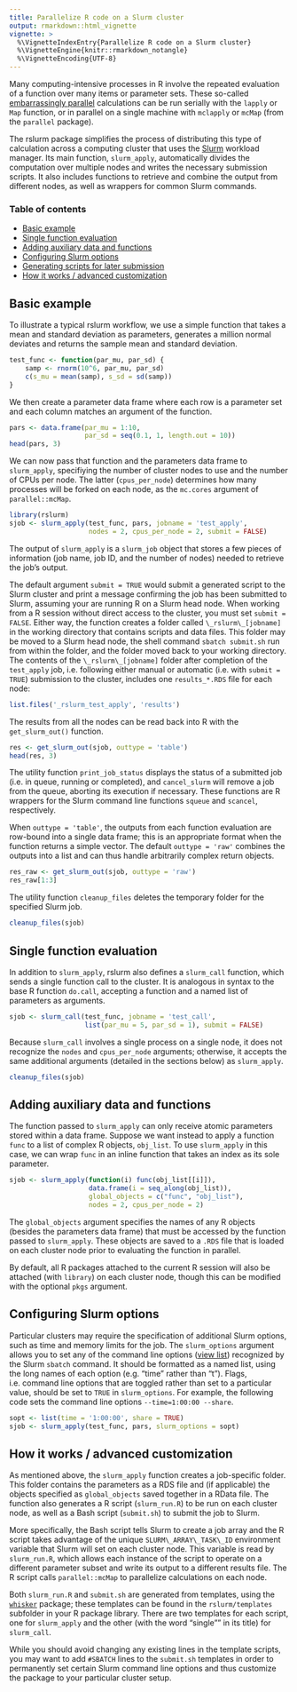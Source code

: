 ```yaml
---
title: Parallelize R code on a Slurm cluster
output: rmarkdown::html_vignette
vignette: >
  %\VignetteIndexEntry{Parallelize R code on a Slurm cluster}
  %\VignetteEngine{knitr::rmarkdown_notangle}
  %\VignetteEncoding{UTF-8}
---
```


Many computing-intensive processes in R involve the repeated evaluation of a
function over many items or parameter sets. These so-called [embarrassingly
parallel](https://en.wikipedia.org/wiki/Embarrassingly_parallel) calculations
can be run serially with the `lapply` or `Map` function, or in parallel on a
single machine with `mclapply` or `mcMap` (from the `parallel` package).

The rslurm package simplifies the process of distributing this type of
calculation across a computing cluster that uses the
[Slurm](http://slurm.schedmd.com/) workload manager. Its main function,
`slurm_apply`, automatically divides the computation over multiple nodes and
writes the necessary submission scripts. It also includes functions to retrieve
and combine the output from different nodes, as well as wrappers for common
Slurm commands.

### Table of contents

- [Basic example](#basic-example)
- [Single function evaluation](#single-function-evaluation)
- [Adding auxiliary data and functions](#adding-auxiliary-data-and-functions)
- [Configuring Slurm options](#configuring-slurm-options)
- [Generating scripts for later submission](#generating-scripts-for-later-submission)
- [How it works / advanced customization](#how-it-works-advanced-customization)

## Basic example

To illustrate a typical rslurm workflow, we use a simple function that takes
a mean and standard deviation as parameters, generates a million normal deviates
and returns the sample mean and standard deviation.

```r
test_func <- function(par_mu, par_sd) {
    samp <- rnorm(10^6, par_mu, par_sd)
    c(s_mu = mean(samp), s_sd = sd(samp))
}
```

We then create a parameter data frame where each row is a parameter set and each
column matches an argument of the function.

```r
pars <- data.frame(par_mu = 1:10,
                   par_sd = seq(0.1, 1, length.out = 10))
head(pars, 3)
```

We can now pass that function and the parameters data frame to `slurm_apply`,
specifiying the number of cluster nodes to use and the number of CPUs per node.
The latter (`cpus_per_node`) determines how many processes will be forked on
each node, as the `mc.cores` argument of `parallel::mcMap`.

```r
library(rslurm)
sjob <- slurm_apply(test_func, pars, jobname = 'test_apply',
                    nodes = 2, cpus_per_node = 2, submit = FALSE)
```
The output of `slurm_apply` is a `slurm_job` object that stores a few pieces of 
information (job name, job ID, and the number of nodes) needed to retrieve the
job's output.

The default argument `submit = TRUE` would submit a generated script to the 
Slurm cluster and print a message confirming the job has been submitted to 
Slurm, assuming your are running R on a Slurm head node. When working from a R 
session without direct access to the cluster, you must set `submit = FALSE`. 
Either way, the function creates a folder called `\_rslurm\_[jobname]` in the 
working directory that contains scripts and data files. This folder may be moved
to a Slurm head node, the shell command `sbatch submit.sh` run from within the 
folder, and the folder moved back to your working directory. The contents of the
`\_rslurm\_[jobname]` folder after completion of the `test_apply` job, i.e.
following either manual or automatic (i.e. with `submit = TRUE`) submission to
the cluster, includes one `results_*.RDS` file for each node:

```r
list.files('_rslurm_test_apply', 'results')
```

The results from all the nodes can be read back into R with the
`get_slurm_out()` function.

```r
res <- get_slurm_out(sjob, outtype = 'table')
head(res, 3)
```

The utility function `print_job_status` displays the status of a submitted job
(i.e. in queue, running or completed), and `cancel_slurm` will remove a job from
the queue, aborting its execution if necessary. These functions are R wrappers
for the Slurm command line functions `squeue` and `scancel`, respectively.

When `outtype = 'table'`, the outputs from each function evaluation are 
row-bound into a single data frame; this is an appropriate format when the 
function returns a simple vector. The default `outtype = 'raw'` combines the
outputs into a list and can thus handle arbitrarily complex return objects.

```r
res_raw <- get_slurm_out(sjob, outtype = 'raw')
res_raw[1:3]
```

The utility function `cleanup_files` deletes the temporary folder for the
specified Slurm job.

```r
cleanup_files(sjob)
```

## Single function evaluation

In addition to `slurm_apply`, rslurm also defines a `slurm_call` function, which
sends a single function call to the cluster. It is analogous in syntax to the 
base R function `do.call`, accepting a function and a named list of parameters
as arguments.

```r
sjob <- slurm_call(test_func, jobname = 'test_call',
                   list(par_mu = 5, par_sd = 1), submit = FALSE)
```

Because `slurm_call` involves a single process on a single node, it does not
recognize the `nodes` and `cpus_per_node` arguments; otherwise, it accepts the
same additional arguments (detailed in the sections below) as `slurm_apply`.

```r
cleanup_files(sjob)
```

## Adding auxiliary data and functions

The function passed to `slurm_apply` can only receive atomic parameters stored 
within a data frame. Suppose we want instead to apply a function `func` to a list
of complex R objects, `obj_list`. To use `slurm_apply` in this case, we can wrap 
`func` in an inline function that takes an index as its sole parameter.

```r
sjob <- slurm_apply(function(i) func(obj_list[[i]]), 
                    data.frame(i = seq_along(obj_list)),
                    global_objects = c("func", "obj_list"),
                    nodes = 2, cpus_per_node = 2)
```

The `global_objects` argument specifies the names of any R objects (besides the 
parameters data frame) that must be accessed by the function passed to 
`slurm_apply`. These objects are saved to a `.RDS` file that is loaded
on each cluster node prior to evaluating the function in parallel.

By default, all R packages attached to the current R session will also be 
attached (with `library`) on each cluster node, though this can be modified with
the optional `pkgs` argument.

## Configuring Slurm options

Particular clusters may require the specification of additional Slurm options, 
such as time and memory limits for the job. The `slurm_options` argument allows
you to set any of the command line options ([view
list](http://slurm.schedmd.com/sbatch.html)) recognized by the Slurm `sbatch`
command. It should be formatted as a named list, using the long names of each
option (e.g. "time" rather than "t"). Flags, i.e. command line options that are
toggled rather than set to a particular value, should be set to `TRUE` in
`slurm_options`. For example, the following code sets the command line options
`--time=1:00:00 --share`.

```r
sopt <- list(time = '1:00:00', share = TRUE)
sjob <- slurm_apply(test_func, pars, slurm_options = sopt)
```

## How it works / advanced customization

As mentioned above, the `slurm_apply` function creates a job-specific folder. 
This folder contains the parameters as a RDS file and (if applicable) the
objects specified as `global_objects` saved together in a RData file. The function
also generates a R script (`slurm_run.R`) to be run on each cluster node, as
well as a Bash script (`submit.sh`) to submit the job to Slurm.

More specifically, the Bash script tells Slurm to create a job array and the R
script takes advantage of the unique `SLURM\_ARRAY\_TASK\_ID` environment
variable that Slurm will set on each cluster node. This variable is read by
`slurm_run.R`, which allows each instance of the script to operate on a
different parameter subset and write its output to a different results file. The
R script calls `parallel::mcMap` to parallelize calculations on each node.

Both `slurm_run.R` and `submit.sh` are generated from templates, using the 
[`whisker`](https://cran.r-project.org/package=whisker) package; these templates
can be found in the `rslurm/templates` subfolder in your R package library.
There are two templates for each script, one for `slurm_apply` and the other
(with the word "single"" in its title) for `slurm_call`.

While you should avoid changing any existing lines in the template scripts, you 
may want to add `#SBATCH` lines to the `submit.sh` templates in order to 
permanently set certain Slurm command line options and thus customize the
package to your particular cluster setup.